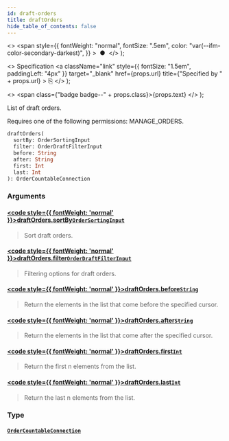 ```yaml
---
id: draft-orders
title: draftOrders
hide_table_of_contents: false
---
```


  <>
    <span
      style={{
        fontWeight: "normal",
        fontSize: ".5em",
        color: "var(--ifm-color-secondary-darkest)",
      }}
    >
      &nbsp;●&nbsp;
    </span>
  </>
);

  <>
    Specification
    <a
      className="link"
      style={{ fontSize: "1.5em", paddingLeft: "4px" }}
      target="\_blank"
      href={props.url}
      title={"Specified by " + props.url}
    >
      ⎘
    </a>
  </>
);

  <>
    <span class={"badge badge--" + props.class}>{props.text}</span>
  </>
);

List of draft orders.

Requires one of the following permissions: MANAGE_ORDERS.

```graphql
draftOrders(
  sortBy: OrderSortingInput
  filter: OrderDraftFilterInput
  before: String
  after: String
  first: Int
  last: Int
): OrderCountableConnection
```

### Arguments

#### [<code style={{ fontWeight: 'normal' }}>draftOrders.<b>sortBy</b></code>](#)<Bullet />[`OrderSortingInput`](../../../developer/api-reference/inputs/order-sorting-input) <Badge class="secondary" text="input"/>

> Sort draft orders.

#### [<code style={{ fontWeight: 'normal' }}>draftOrders.<b>filter</b></code>](#)<Bullet />[`OrderDraftFilterInput`](../../../developer/api-reference/inputs/order-draft-filter-input) <Badge class="secondary" text="input"/>

> Filtering options for draft orders.

#### [<code style={{ fontWeight: 'normal' }}>draftOrders.<b>before</b></code>](#)<Bullet />[`String`](../../../developer/api-reference/scalars/string) <Badge class="secondary" text="scalar"/>

> Return the elements in the list that come before the specified cursor.

#### [<code style={{ fontWeight: 'normal' }}>draftOrders.<b>after</b></code>](#)<Bullet />[`String`](../../../developer/api-reference/scalars/string) <Badge class="secondary" text="scalar"/>

> Return the elements in the list that come after the specified cursor.

#### [<code style={{ fontWeight: 'normal' }}>draftOrders.<b>first</b></code>](#)<Bullet />[`Int`](../../../developer/api-reference/scalars/int) <Badge class="secondary" text="scalar"/>

> Return the first n elements from the list.

#### [<code style={{ fontWeight: 'normal' }}>draftOrders.<b>last</b></code>](#)<Bullet />[`Int`](../../../developer/api-reference/scalars/int) <Badge class="secondary" text="scalar"/>

> Return the last n elements from the list.

### Type

#### [`OrderCountableConnection`](../../../developer/api-reference/objects/order-countable-connection) <Badge class="secondary" text="object"/>

>
